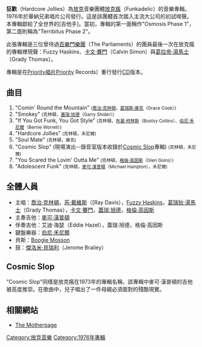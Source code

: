 {{Infobox Album | <!-- See Wikipedia:WikiProject_Albums -->
  Name        = 狂歡 |
  Type        = 專輯 |
  Artist      = [[放克瘋|放克瘋]] |
  Cover       = <!-- 檔案不存在 HardcoreJollies.jpg ，可從英文維基百科取得 --> |
  Released    = 1976年9月26日 |
  Recorded    = 1976年 |
  Genre       = [[放克音樂|放克音樂]] |
  Length      = 40:05|
  Label       = [[華納兄弟唱片公司|華納兄弟唱片公司]] |
  Producer    = [[喬治·克林頓|喬治·克林頓]] |
  Reviews     = 
* [[All_Music_Guide|All Music Guide]] {{Rating-5|4}} [http://www.allmusic.com/album/hardcore-jollies-r7892 連結] 
* [[勞勃·克理斯高|勞勃·克理斯高]] A- [http://www.robertchristgau.com/get_artist.php?name=Funkadelic 連結]
* Warr.org {{Rating-5|3.5}} [http://www.warr.org/funkadelic.html 連結]|
Last album  = ''[[Tales_of_Kidd_Funkadelic|Tales of Kidd Funkadelic]]''<br />(1976) |
This album  = '''''狂歡'''''<br />(1976) |
Next album  = ''[[One_Nation_Under_A_Groove|One Nation Under A Groove]]''<br />(1978) |
}}

'''狂歡'''（Hardcore Jollies）為[[放克|放克]]音樂團體[[放克瘋|放克瘋]]（Funkadelic）的音樂專輯。1976年於華納兄弟唱片公司發行。這是該團體首次踏入主流大公司的初試啼聲。本專輯獻給了全世界的[吉他手]。當初，專輯的第一面稱作"Osmosis Phase 1"，第二面則稱為"Terribitus Phase 2"。

此張專輯是三位曾待過[[百樂門樂團|百樂門樂團]]（The Parliaments）的團員最後一次在放克瘋的專輯裡現聲：Fuzzy Haskins、[[卡文·賽門|卡文·賽門]]（Calvin Simon）與[[葛拉帝·湯馬士|葛拉帝·湯馬士]]（Grady Thomas）。

專輯是在[[Priority唱片|Priority唱片]]Priority Records）重行發行[[CD|CD]]版本。

==曲目==
# "Comin' Round the Mountain" <small>([[喬治·克林頓|喬治·克林頓]]，[[葛瑞斯·庫克|葛瑞斯·庫克]]（Grace Cook）)</small>
# "Smokey" <small>(克林頓，[[蓋瑞·旭德|蓋瑞·旭德]]（Garry Shider）)</small>
# "If You Got Funk, You Got Style" <small>(克林頓，[[布基·柯林斯|布基·柯林斯]]（Bootsy Collins）、[[伯尼·禾尼爾|伯尼·禾尼爾]]（Bernie Worrell）)</small>
# "Hardcore Jollies" <small>(克林頓，禾尼爾)</small>
# "Soul Mate" <small>(克林頓，庫克)</small>
# "Cosmic Slop" (現場演出--錄音室版本收錄於[[Cosmic_Slop|Cosmic Slop]]專輯) <small>(克林頓，禾尼爾)</small>
# "You Scared the Lovin' Outta Me" <small>(克林頓，[[格倫·高因斯|格倫·高因斯]]（Glen Goins）)</small>
# "Adolescent Funk" <small>(克林頓，[[麥可·漢普頓|麥可·漢普頓]]（Michael Hampton），禾尼爾)</small>

==全體人員==
*主唱：[[喬治·克林頓|喬治·克林頓]]，[[芮·戴維斯|芮·戴維斯]]（[Ray Davis），[[Fuzzy_Haskins|Fuzzy Haskins]]，[[葛瑞狄·湯馬士|葛瑞狄·湯馬士]]（Grady Thomas），[[卡文·賽門|卡文·賽門]]，[[蓋瑞·旭德|蓋瑞·旭德]]，[[格倫·高因斯|格倫·高因斯]]
*主奏吉他：[[麥可·漢普頓|麥可·漢普頓]]
*伴奏吉他：艾迪·海瑟（Eddie Hazel），蓋瑞·旭德，格倫·高因斯
*鍵盤樂器：[[伯尼·禾尼爾|伯尼·禾尼爾]]
*貝斯：[[Boogie_Mosson|Boogie Mosson]]
*鼓：[[傑洛米·貝瑞利|傑洛米·貝瑞利]]（Jerome Brailey）

==Cosmic Slop==
"Cosmic Slop"同樣是放克瘋在1973年的專輯名稱，該專輯中麥可·漢普頓的吉他被高度推崇。在歌曲中，兒子唱出了一件母親必須面對的殘酷現實。

==相關網站==
*[https://web.archive.org/web/20021203234408/http://www.duke.edu/~tmc/motherpage/albums_funkadelic/alb-jollies.html The Motherpage]

[[Category:放克音樂|Category:放克音樂]]
[[Category:1976年專輯|Category:1976年專輯]]
